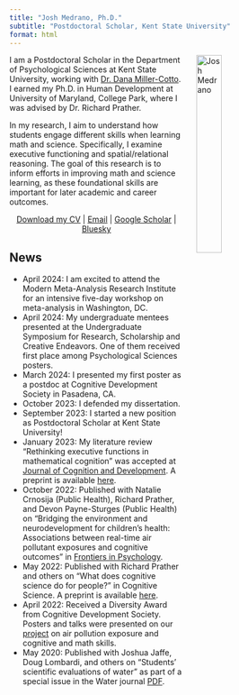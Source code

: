 ```yaml
---
title: "Josh Medrano, Ph.D."
subtitle: "Postdoctoral Scholar, Kent State University"
format: html
---
```


<img src="headshot.jpg" alt="Josh Medrano" width="30%" align="right" style="padding:0px 20px"/>
I am a Postdoctoral Scholar in the Department of Psychological Sciences at Kent State University, working with [Dr. Dana Miller-Cotto](https://www.danamillercotto.com/). I earned my Ph.D. in Human Development at University of Maryland, College Park, where I was advised by Dr. Richard Prather.

In my research, I aim to understand how students engage different skills when learning math and science. Specifically, I examine executive functioning and spatial/relational reasoning. The goal of this research is to inform efforts in improving math and science learning, as these foundational skills are important for later academic and career outcomes.

<center>
[Download my CV](Josh Medrano CV.pdf){target="_blank"} | [Email](mailto:jmedran5@kent.edu) | [Google Scholar](https://scholar.google.com/citations?user=IrZrHOQAAAAJ&hl=en){target="_blank"} |
[Bluesky](https://jmedrano.bsky.social)
</center>


## News
<!-- <div style="height:200px;overflow-y: scroll;"> -->
- April 2024: I am excited to attend the Modern Meta-Analysis Research Institute for an intensive five-day workshop on meta-analysis in Washington, DC.
- April 2024: My undergraduate mentees presented at the Undergraduate Symposium for Research, Scholarship and Creative Endeavors. One of them received first place among Psychological Sciences posters.
- March 2024: I presented my first poster as a postdoc at Cognitive Development Society in Pasadena, CA.
- October 2023: I defended my dissertation.
- September 2023: I started a new position as Postdoctoral Scholar at Kent State University!
- January 2023: My literature review "Rethinking executive functions in mathematical cognition" was accepted at [Journal of Cognition and Development](https://doi.org/10.1080/15248372.2023.2172414). A preprint is available [here](https://osf.io/y9mbn).
-   October 2022: Published with Natalie Crnosija (Public Health), Richard Prather, and Devon Payne-Sturges (Public Health) on "Bridging the environment and neurodevelopment for children's health: Associations between real-time air pollutant exposures and cognitive outcomes" in [Frontiers in Psychology](https://www.frontiersin.org/articles/10.3389/fpsyg.2022.933327/full).
-   May 2022: Published with Richard Prather and others on "What does cognitive science do for people?" in Cognitive Science. A preprint is available [here](https://psyarxiv.com/68w7c).
-   April 2022: Received a Diversity Award from Cognitive Development Society. Posters and talks were presented on our [project](https://www.cogdevlab.umd.edu/online-studies/does-air-quality-impact-math-ability/) on air pollution exposure and cognitive and math skills.
-   May 2020: Published with Joshua Jaffe, Doug Lombardi, and others on "Students' scientific evaluations of water" as part of a special issue in the Water journal [PDF](https://www.mdpi.com/2073-4441/12/7/2048).
<!-- </div> -->

